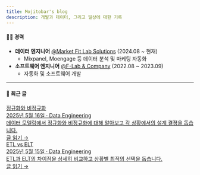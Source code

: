 ```yaml
---
title: Mojitobar's blog
description: 개발과 데이터, 그리고 일상에 대한 기록
---
```



#### 👨‍💻 경력

- **데이터 엔지니어** [@Market Fit Lab Solutions](https://www.mfitlab.com/solutions) (2024.08 ~ 현재)
  - Mixpanel, Moengage 등 데이터 분석 및 마케팅 자동화
- **소프트웨어 엔지니어** [@F-Lab & Company](https://f-lab.kr/) (2022.08 ~ 2023.09)
  - 자동화 및 소프트웨어 개발

---

#### 📄 최근 글

<div className="recent-posts">
  <a className="recent-post" href="/de-wiki/normalization_denormalization_guide/">
    <div className="recent-post-content">
      <div className="recent-post-title">정규화와 비정규화</div>
      <div className="recent-post-meta">2025년 5월 16일 · Data Engineering</div>
      <div className="recent-post-desc">
        데이터 모델링에서 정규화와 비정규화에 대해 알아보고 각 상황에서의 설계 결졍을 돕습니다.
      </div>
      <div className="recent-post-action">글 읽기 →</div>
    </div>
  </a>
  <a className="recent-post" href="/de-wiki/etl_vs_elt/">
    <div className="recent-post-content">
      <div className="recent-post-title">ETL vs ELT</div>
      <div className="recent-post-meta">2025년 5월 15일 · Data Engineering</div>
      <div className="recent-post-desc">
        ETL과 ELT의 차이점을 상세히 비교하고 상황별 최적의 선택을 돕습니다.
      </div>
      <div className="recent-post-action">글 읽기 →</div>
    </div>
  </a>
</div>
